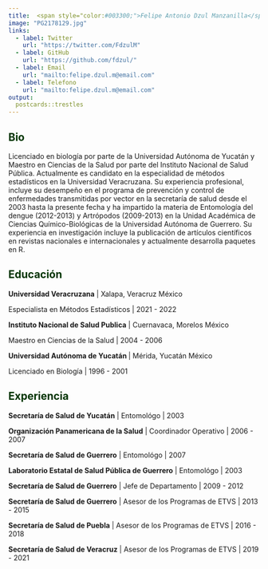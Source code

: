 ```yaml
---
title:  <span style="color:#003300;">Felipe Antonio Dzul Manzanilla</span>
image: "PG2178129.jpg"
links:
  - label: Twitter
    url: "https://twitter.com/FdzulM"
  - label: GitHub
    url: "https://github.com/fdzul/"
  - label: Email
    url: "mailto:felipe.dzul.m@email.com"
  - label: Telefono
    url: "mailto:felipe.dzul.m@email.com"
output:
  postcards::trestles
---
```

 
##  **<span style="color:#003300;">Bio</span>**

Licenciado en biología por parte de la Universidad Autónoma de Yucatán y Maestro en Ciencias de la Salud por parte del Instituto Nacional de Salud Pública. Actualmente es candidato en la especialidad de métodos estadísticos en la Universidad Veracruzana. Su experiencia profesional, incluye su desempeño en el programa de prevención y control de enfermedades transmitidas por vector en la secretaría de salud desde el 2003 hasta la presente fecha y ha impartido la materia de Entomología del dengue (2012-2013) y Artrópodos (2009-2013) en la Unidad Académica de Ciencias Químico-Biológicas de la Universidad Autónoma de Guerrero. Su experiencia en investigación incluye la publicación de artículos científicos en revistas nacionales e internacionales y actualmente desarrolla paquetes en R.

##  **<span style="color:#003300;">Educación</span>**

**Universidad Veracruzana** | Xalapa, Veracruz México

Especialista en Métodos Estadísticos | 2021 - 2022

**Instituto Nacional de Salud Publica** | Cuernavaca, Morelos México

Maestro en Ciencias de la Salud | 2004 - 2006

**Universidad Autónoma de Yucatán ** | Mérida, Yucatán México

Licenciado en Biología  | 1996 - 2001


##  **<span style="color:#003300;">Experiencia</span>**

**Secretaría de Salud de Yucatán** | Entomológo | 2003

**Organización Panamericana de la Salud** | Coordinador Operativo | 2006 - 2007

**Secretaría de Salud de Guerrero** | Entomológo | 2007

**Laboratorio Estatal de Salud Pública de Guerrero** | Entomológo | 2003

**Secretaría de Salud de Guerrero** | Jefe de Departamento | 2009 - 2012

**Secretaría de Salud de Guerrero** | Asesor de los Programas de ETVS | 2013 - 2015

**Secretaría de Salud de Puebla** | Asesor de los Programas de ETVS | 2016 - 2018

**Secretaría de Salud de Veracruz** | Asesor de los Programas de ETVS | 2019 - 2021
